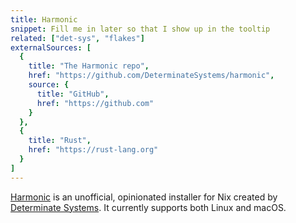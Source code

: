 ```yaml
---
title: Harmonic
snippet: Fill me in later so that I show up in the tooltip
related: ["det-sys", "flakes"]
externalSources: [
  {
    title: "The Harmonic repo",
    href: "https://github.com/DeterminateSystems/harmonic",
    source: {
      title: "GitHub",
      href: "https://github.com"
    }
  },
  {
    title: "Rust",
    href: "https://rust-lang.org"
  }
]
---
```


[Harmonic] is an unofficial, opinionated installer for Nix created by [Determinate Systems][ds]. It currently supports both Linux and macOS.

<Brief id="harmonic-differences" />

[ds]: https://determinate.systems
[harmonic]: /concepts/harmonic
